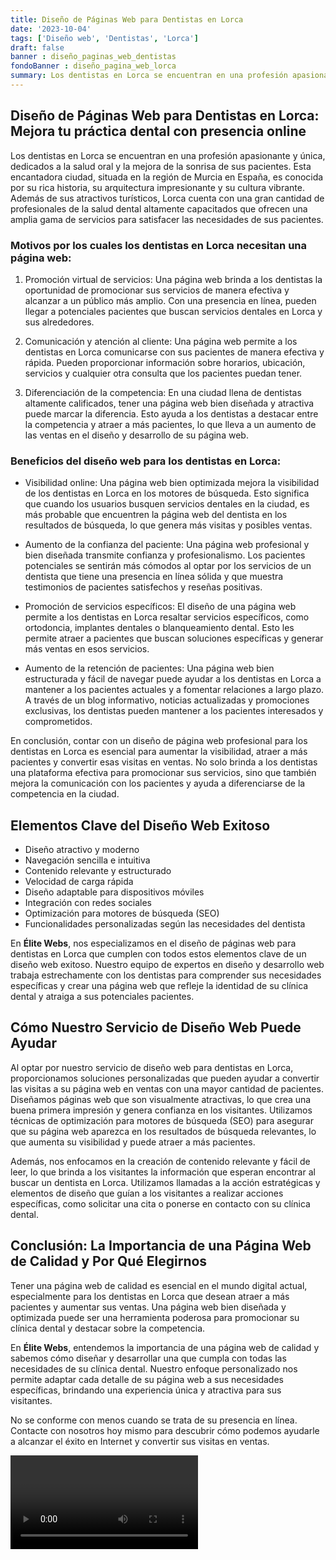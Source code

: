 ```yaml
---
title: Diseño de Páginas Web para Dentistas en Lorca
date: '2023-10-04'
tags: ['Diseño web', 'Dentistas', 'Lorca']
draft: false
banner : diseño_paginas_web_dentistas
fondoBanner : diseño_pagina_web_lorca
summary: Los dentistas en Lorca se encuentran en una profesión apasionante y única, dedicados a la salud oral y la mejora de la sonrisa de sus pacientes. Esta encantadora ciudad, situada en la región de Murcia en España, es conocida por su rica historia, su arquitectura impresionante y su cultura vibrante. Además de sus atractivos turísticos, Lorca cuenta con una gran cantidad de profesionales de la salud dental altamente capacitados que ofrecen una amplia gama de servicios para satisfacer las necesidades de sus pacientes.
---
```


## Diseño de Páginas Web para Dentistas en Lorca: Mejora tu práctica dental con presencia online

Los dentistas en Lorca se encuentran en una profesión apasionante y única, dedicados a la salud oral y la mejora de la sonrisa de sus pacientes. Esta encantadora ciudad, situada en la región de Murcia en España, es conocida por su rica historia, su arquitectura impresionante y su cultura vibrante. Además de sus atractivos turísticos, Lorca cuenta con una gran cantidad de profesionales de la salud dental altamente capacitados que ofrecen una amplia gama de servicios para satisfacer las necesidades de sus pacientes.

### Motivos por los cuales los dentistas en Lorca necesitan una página web:

1. Promoción virtual de servicios: Una página web brinda a los dentistas la oportunidad de promocionar sus servicios de manera efectiva y alcanzar a un público más amplio. Con una presencia en línea, pueden llegar a potenciales pacientes que buscan servicios dentales en Lorca y sus alrededores.

2. Comunicación y atención al cliente: Una página web permite a los dentistas en Lorca comunicarse con sus pacientes de manera efectiva y rápida. Pueden proporcionar información sobre horarios, ubicación, servicios y cualquier otra consulta que los pacientes puedan tener.

3. Diferenciación de la competencia: En una ciudad llena de dentistas altamente calificados, tener una página web bien diseñada y atractiva puede marcar la diferencia. Esto ayuda a los dentistas a destacar entre la competencia y atraer a más pacientes, lo que lleva a un aumento de las ventas en el diseño y desarrollo de su página web.

### Beneficios del diseño web para los dentistas en Lorca:

- Visibilidad online: Una página web bien optimizada mejora la visibilidad de los dentistas en Lorca en los motores de búsqueda. Esto significa que cuando los usuarios busquen servicios dentales en la ciudad, es más probable que encuentren la página web del dentista en los resultados de búsqueda, lo que genera más visitas y posibles ventas.

- Aumento de la confianza del paciente: Una página web profesional y bien diseñada transmite confianza y profesionalismo. Los pacientes potenciales se sentirán más cómodos al optar por los servicios de un dentista que tiene una presencia en línea sólida y que muestra testimonios de pacientes satisfechos y reseñas positivas.

- Promoción de servicios específicos: El diseño de una página web permite a los dentistas en Lorca resaltar servicios específicos, como ortodoncia, implantes dentales o blanqueamiento dental. Esto les permite atraer a pacientes que buscan soluciones específicas y generar más ventas en esos servicios.

- Aumento de la retención de pacientes: Una página web bien estructurada y fácil de navegar puede ayudar a los dentistas en Lorca a mantener a los pacientes actuales y a fomentar relaciones a largo plazo. A través de un blog informativo, noticias actualizadas y promociones exclusivas, los dentistas pueden mantener a los pacientes interesados y comprometidos.

En conclusión, contar con un diseño de página web profesional para los dentistas en Lorca es esencial para aumentar la visibilidad, atraer a más pacientes y convertir esas visitas en ventas. No solo brinda a los dentistas una plataforma efectiva para promocionar sus servicios, sino que también mejora la comunicación con los pacientes y ayuda a diferenciarse de la competencia en la ciudad.

<GifSeo />

<Cta />

## Elementos Clave del Diseño Web Exitoso

- Diseño atractivo y moderno
- Navegación sencilla e intuitiva
- Contenido relevante y estructurado
- Velocidad de carga rápida
- Diseño adaptable para dispositivos móviles
- Integración con redes sociales
- Optimización para motores de búsqueda (SEO)
- Funcionalidades personalizadas según las necesidades del dentista

En **Élite Webs**, nos especializamos en el diseño de páginas web para dentistas en Lorca que cumplen con todos estos elementos clave de un diseño web exitoso. Nuestro equipo de expertos en diseño y desarrollo web trabaja estrechamente con los dentistas para comprender sus necesidades específicas y crear una página web que refleje la identidad de su clínica dental y atraiga a sus potenciales pacientes.

## Cómo Nuestro Servicio de Diseño Web Puede Ayudar

Al optar por nuestro servicio de diseño web para dentistas en Lorca, proporcionamos soluciones personalizadas que pueden ayudar a convertir las visitas a su página web en ventas con una mayor cantidad de pacientes. Diseñamos páginas web que son visualmente atractivas, lo que crea una buena primera impresión y genera confianza en los visitantes. Utilizamos técnicas de optimización para motores de búsqueda (SEO) para asegurar que su página web aparezca en los resultados de búsqueda relevantes, lo que aumenta su visibilidad y puede atraer a más pacientes.

Además, nos enfocamos en la creación de contenido relevante y fácil de leer, lo que brinda a los visitantes la información que esperan encontrar al buscar un dentista en Lorca. Utilizamos llamadas a la acción estratégicas y elementos de diseño que guían a los visitantes a realizar acciones específicas, como solicitar una cita o ponerse en contacto con su clínica dental.

## Conclusión: La Importancia de una Página Web de Calidad y Por Qué Elegirnos

Tener una página web de calidad es esencial en el mundo digital actual, especialmente para los dentistas en Lorca que desean atraer a más pacientes y aumentar sus ventas. Una página web bien diseñada y optimizada puede ser una herramienta poderosa para promocionar su clínica dental y destacar sobre la competencia.

En **Élite Webs**, entendemos la importancia de una página web de calidad y sabemos cómo diseñar y desarrollar una que cumpla con todas las necesidades de su clínica dental. Nuestro enfoque personalizado nos permite adaptar cada detalle de su página web a sus necesidades específicas, brindando una experiencia única y atractiva para sus visitantes.

No se conforme con menos cuando se trata de su presencia en línea. Contacte con nosotros hoy mismo para descubrir cómo podemos ayudarle a alcanzar el éxito en Internet y convertir sus visitas en ventas.

<Video />

<CtaBot job='Dentistas' city='Lorca'/>

<Gmaps query='Lorca+españa+maps' />